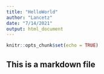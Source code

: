 ```yaml
---
title: "HelloWorld"
author: "Lancetz"
date: "7/14/2021"
output: html_document
---
```


```r
knitr::opts_chunk$set(echo = TRUE)
```

## This is a markdown file